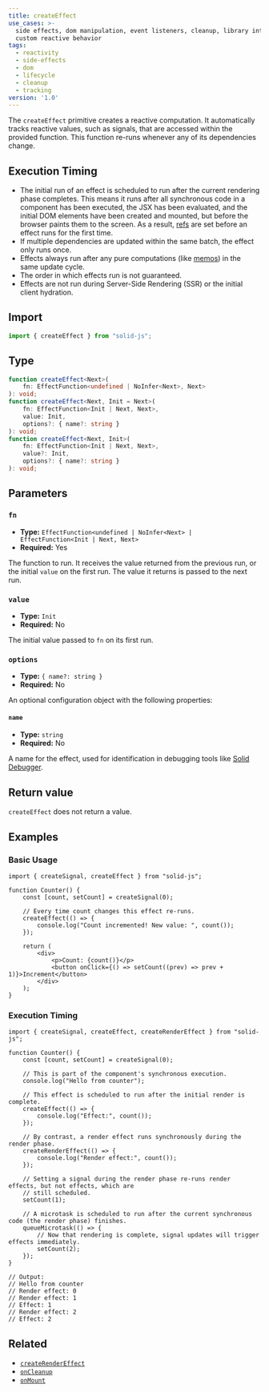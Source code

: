 ```yaml
---
title: createEffect
use_cases: >-
  side effects, dom manipulation, event listeners, cleanup, library integration,
  custom reactive behavior
tags:
  - reactivity
  - side-effects
  - dom
  - lifecycle
  - cleanup
  - tracking
version: '1.0'
---
```


The `createEffect` primitive creates a reactive computation.
It automatically tracks reactive values, such as signals, that are accessed within the provided function.
This function re-runs whenever any of its dependencies change.

## Execution Timing

- The initial run of an effect is scheduled to run after the current rendering phase completes.
  This means it runs after all synchronous code in a component has been executed, the JSX has been evaluated, and the initial DOM elements have been created and mounted, but before the browser paints them to the screen.
  As a result, [refs](/concepts/refs) are set before an effect runs for the first time.
- If multiple dependencies are updated within the same batch, the effect only runs once.
- Effects always run after any pure computations (like [memos](/concepts/derived-values/memos)) in the same update cycle.
- The order in which effects run is not guaranteed.
- Effects are not run during Server-Side Rendering (SSR) or the initial client hydration.

## Import

```ts
import { createEffect } from "solid-js";
```

## Type

```ts
function createEffect<Next>(
	fn: EffectFunction<undefined | NoInfer<Next>, Next>
): void;
function createEffect<Next, Init = Next>(
	fn: EffectFunction<Init | Next, Next>,
	value: Init,
	options?: { name?: string }
): void;
function createEffect<Next, Init>(
	fn: EffectFunction<Init | Next, Next>,
	value?: Init,
	options?: { name?: string }
): void;
```

## Parameters

### `fn`

- **Type:** `EffectFunction<undefined | NoInfer<Next> | EffectFunction<Init | Next, Next>`
- **Required:** Yes

The function to run.
It receives the value returned from the previous run, or the initial `value` on the first run.
The value it returns is passed to the next run.

### `value`

- **Type:** `Init`
- **Required:** No

The initial value passed to `fn` on its first run.

### `options`

- **Type:** `{ name?: string }`
- **Required:** No

An optional configuration object with the following properties:

#### `name`

- **Type:** `string`
- **Required:** No

A name for the effect, used for identification in debugging tools like [Solid Debugger](https://github.com/thetarnav/solid-devtools).

## Return value

`createEffect` does not return a value.

## Examples

### Basic Usage

```tsx
import { createSignal, createEffect } from "solid-js";

function Counter() {
	const [count, setCount] = createSignal(0);

	// Every time count changes this effect re-runs.
	createEffect(() => {
		console.log("Count incremented! New value: ", count());
	});

	return (
		<div>
			<p>Count: {count()}</p>
			<button onClick={() => setCount((prev) => prev + 1)}>Increment</button>
		</div>
	);
}
```

### Execution Timing

```tsx
import { createSignal, createEffect, createRenderEffect } from "solid-js";

function Counter() {
	const [count, setCount] = createSignal(0);

	// This is part of the component's synchronous execution.
	console.log("Hello from counter");

	// This effect is scheduled to run after the initial render is complete.
	createEffect(() => {
		console.log("Effect:", count());
	});

	// By contrast, a render effect runs synchronously during the render phase.
	createRenderEffect(() => {
		console.log("Render effect:", count());
	});

	// Setting a signal during the render phase re-runs render effects, but not effects, which are
	// still scheduled.
	setCount(1);

	// A microtask is scheduled to run after the current synchronous code (the render phase) finishes.
	queueMicrotask(() => {
		// Now that rendering is complete, signal updates will trigger effects immediately.
		setCount(2);
	});
}

// Output:
// Hello from counter
// Render effect: 0
// Render effect: 1
// Effect: 1
// Render effect: 2
// Effect: 2
```

## Related

- [`createRenderEffect`](/reference/secondary-primitives/create-render-effect)
- [`onCleanup`](/reference/lifecycle/on-cleanup)
- [`onMount`](/reference/lifecycle/on-mount)
